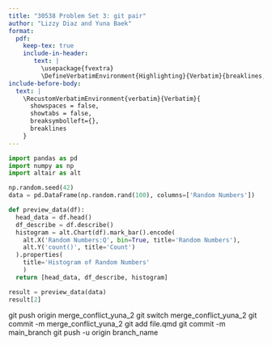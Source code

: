 ```yaml
---
title: "30538 Problem Set 3: git pair"
author: "Lizzy Diaz and Yuna Baek"
format: 
  pdf:
    keep-tex: true
    include-in-header: 
       text: |
         \usepackage{fvextra}
         \DefineVerbatimEnvironment{Highlighting}{Verbatim}{breaklines,commandchars=\\\{\}}
include-before-body:
  text: |
    \RecustomVerbatimEnvironment{verbatim}{Verbatim}{
      showspaces = false,
      showtabs = false,
      breaksymbolleft={},
      breaklines
    }
---
```


```python
import pandas as pd
import numpy as np
import altair as alt

np.random.seed(42)
data = pd.DataFrame(np.random.rand(100), columns=['Random Numbers'])

def preview_data(df):
  head_data = df.head()
  df_describe = df.describe()
  histogram = alt.Chart(df).mark_bar().encode(
    alt.X('Random Numbers:Q', bin=True, title='Random Numbers'),
    alt.Y('count()', title='Count')
  ).properties(
    title='Histogram of Random Numbers'
    )
  return [head_data, df_describe, histogram]

result = preview_data(data)
result[2]
```

git push origin merge_conflict_yuna_2
git switch merge_conflict_yuna_2
git commit -m merge_conflict_yuna_2
git add file.qmd
git commit -m main_branch
git push -u origin branch_name
